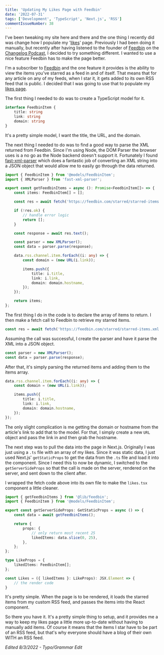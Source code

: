 ```yaml
---
title: 'Updating My Likes Page with Feedbin'
date: '2022-07-31'
tags: ['Development', 'TypeScript', 'Next.js', 'RSS']
commentIssueNumber: 38
---
```


I've been tweaking my site here and there and the one thing I recently did was change how I populate my '[likes](/likes)' page. Previously I had been doing it manually, but recently after having listened to the founder of [Feedbin](https://feedbin.com) on the [Changelog Podcast](https://changelog.com/podcast/499), I decided to try something different. I wanted to use a nice feature Feedbin has to make the page better.

I'm a subscriber to [Feedbin](https://feedbin.com) and the one feature it provides is the ability to view the items you've starred as a feed in and of itself. That means that for any article on any of my feeds, when I star it, it gets added to its own RSS feed that is public. I decided that I was going to use that to populate my [likes page](/likes).

The first thing I needed to do was to create a TypeScript model for it.

```typescript
interface FeedbinItem {
    title: string
    link: string
    domain: string
}
```

It's a pretty simple model, I want the title, the URL, and the domain.

The next thing I needed to do was to find a good way to parse the XML returned from Feedbin. Since I'm using Node, the DOM Parser the browser uses is a no go as the Node backend doesn't support it. Fortunately I found [fast-xml-parser](https://github.com/NaturalIntelligence/fast-xml-parser) which does a fantastic job of converting an XML string into a JSON object that would allow me to easily go through the data returned.

```typescript
import { FeedbinItem } from '@models/FeedbinItem';
import { XMLParser } from 'fast-xml-parser';

export const getFeedbinItems = async (): Promise<FeedbinItem[]> => {
    const items: FeedbinItem[] = [];

    const res = await fetch('https://feedbin.com/starred/starred-items.xml');

    if (!res.ok) {
        // handle error logic
        return [];
    }

    const response = await res.text();

    const parser = new XMLParser();
    const data = parser.parse(response);

    data.rss.channel.item.forEach((i: any) => {
        const domain = (new URL(i.link));

        items.push({
            title: i.title,
            link: i.link,
            domain: domain.hostname,
        });
    });

    return items;
};
```

The first thing I do in the code is to declare the array of items to return. I then make a fetch call to Feedbin to retrieve my starred items.

```typescript
const res = await fetch('https://feedbin.com/starred/starred-items.xml');
```

Assuming the call was successful, I create the parser and have it parse the XML into a JSON object.

```typescript
const parser = new XMLParser();
const data = parser.parse(response);
```

After that, it's simply parsing the returned items and adding them to the items array.

```typescript
data.rss.channel.item.forEach((i: any) => {
    const domain = (new URL(i.link));

    items.push({
        title: i.title,
        link: i.link,
        domain: domain.hostname,
    });
});
```

The only slight complication is me getting the domain or hostname from the article's link to add that to the model. For that, I simply create a new `URL` object and pass the link in and then grab the hostname.

The next step was to pull the data into the page in Next.js. Originally I was just using a `.ts` file with an array of my likes. Since it was static data, I just used Next.js' `getStaticProps` to get the data from the `.ts` file and load it into the component. Since I need this to now be dynamic, I switched to the `getServerSideProps` so that the call is made on the server, rendered on the server, and sent down to the client after.

I wrapped the fetch code above into its own file to make the `likes.tsx` component a little cleaner.

```typescript
import { getFeedbinItems } from '@lib/feedbin';
import { FeedbinItem } from '@models/FeedbinItem';

export const getServerSideProps: GetStaticProps = async () => {
    const data = await getFeedbinItems();

    return {
        props: {
            // only return most recent 25
            likedItems: data.slice(0, 25),
        },
    };
};

type LikeProps = {
    likedItems: FeedbinItem[];
};

const Likes = ({ likedItems }: LikeProps): JSX.Element => {
    // the render code
}
```

It's pretty simple. When the page is to be rendered, it loads the starred items from my custom RSS feed, and passes the items into the React component.

So there you have it. It's a pretty simple thing to setup, and it provides me a way to keep my likes page a little more up-to-date without having to manually add items. Of course it means that the items I star have to be part of an RSS feed, but that's why everyone should have a blog of their own WITH an RSS feed.

*Edited 8/3/2022 - Typo/Grammar Edit*